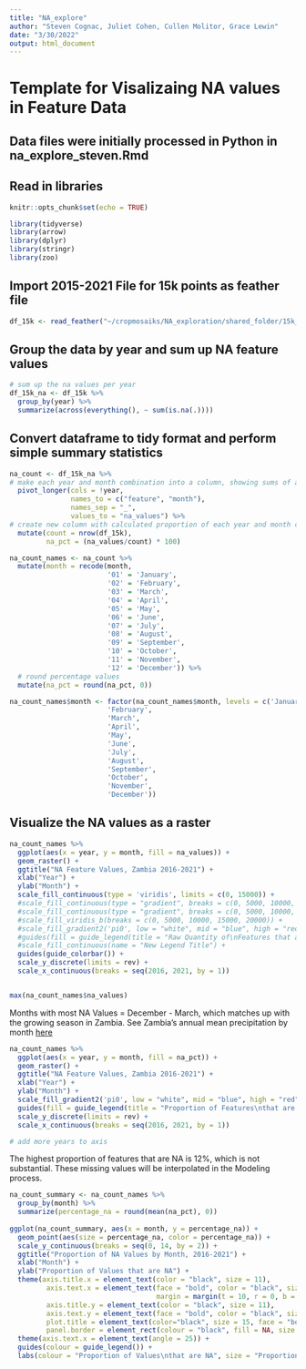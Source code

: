 ```yaml
---
title: "NA_explore"
author: "Steven Cognac, Juliet Cohen, Cullen Molitor, Grace Lewin"
date: "3/30/2022"
output: html_document
---
```


# Template for Visalizaing NA values in Feature Data
## Data files were initially processed in Python in na_explore_steven.Rmd

## Read in libraries
```r
knitr::opts_chunk$set(echo = TRUE)

library(tidyverse)
library(arrow)
library(dplyr)
library(stringr)
library(zoo)
```

## Import 2015-2021 File for 15k points as feather file
```r
df_15k <- read_feather("~/cropmosaiks/NA_exploration/shared_folder/15k_data.feather")
```

## Group the data by year and sum up NA feature values
```r
# sum up the na values per year
df_15k_na <- df_15k %>% 
  group_by(year) %>% 
  summarize(across(everything(), ~ sum(is.na(.))))
```

## Convert dataframe to tidy format and perform simple summary statistics
```r
na_count <- df_15k_na %>% 
# make each year and month combination into a column, showing sums of all NA values during those time periods
  pivot_longer(cols = !year,
               names_to = c("feature", "month"),
               names_sep = "_",
               values_to = "na_values") %>% 
# create new column with calculated proportion of each year and month combination that is composed of NA values
  mutate(count = nrow(df_15k),
         na_pct = (na_values/count) * 100)
```

```r
na_count_names <- na_count %>% 
  mutate(month = recode(month,
                        '01' = 'January',
                        '02' = 'February',
                        '03' = 'March',
                        '04' = 'April',
                        '05' = 'May',
                        '06' = 'June',
                        '07' = 'July',
                        '08' = 'August',
                        '09' = 'September',
                        '10' = 'October',
                        '11' = 'November',
                        '12' = 'December')) %>% 
  # round percentage values
  mutate(na_pct = round(na_pct, 0))

na_count_names$month <- factor(na_count_names$month, levels = c('January',
                        'February',
                        'March',
                        'April',
                        'May',
                        'June',
                        'July',
                        'August',
                        'September',
                        'October',
                        'November',
                        'December'))
```


## Visualize the NA values as a raster
```r
na_count_names %>% 
  ggplot(aes(x = year, y = month, fill = na_values)) + 
  geom_raster() +
  ggtitle("NA Feature Values, Zambia 2016-2021") +
  xlab("Year") +
  ylab("Month") +
  scale_fill_continuous(type = 'viridis', limits = c(0, 15000)) +
  #scale_fill_continuous(type = "gradient", breaks = c(0, 5000, 10000, 15000, 20000)) +
  #scale_fill_continuous(type = "gradient", breaks = c(0, 5000, 10000, 15000, 20000)) +
  #scale_fill_viridis_b(breaks = c(0, 5000, 10000, 15000, 20000)) +
  #scale_fill_gradient2('pi0', low = "white", mid = "blue", high = "red", midpoint = 0) +
  #guides(fill = guide_legend(title = "Raw Quantity of\nFeatures that are NA", reverse = TRUE)) +
  #scale_fill_continuous(name = "New Legend Title") +
  guides(guide_colorbar()) +
  scale_y_discrete(limits = rev) +
  scale_x_continuous(breaks = seq(2016, 2021, by = 1))


max(na_count_names$na_values)
```

Months with most NA Values = December - March, which matches up with the growing season in Zambia.
See Zambia's annual mean precipitation by month [here](https://climateknowledgeportal.worldbank.org/country/zambia/climate-data-historical#:~:text=Zambia%20experiences%20a%20predominantly%20sub,May%20to%20mid%2DAugust)

```r
na_count_names %>% 
  ggplot(aes(x = year, y = month, fill = na_pct)) + 
  geom_raster() +
  ggtitle("NA Feature Values, Zambia 2016-2021") +
  xlab("Year") +
  ylab("Month") +
  scale_fill_gradient2('pi0', low = "white", mid = "blue", high = "red", midpoint = 0) +
  guides(fill = guide_legend(title = "Proportion of Features\nthat are NA", reverse = TRUE)) +
  scale_y_discrete(limits = rev) +
  scale_x_continuous(breaks = seq(2016, 2021, by = 1))

# add more years to axis
```

The highest proportion of features that are NA is 12%, which is not substantial. These missing values will be interpolated in the Modeling process.

```r
na_count_summary <- na_count_names %>% 
  group_by(month) %>% 
  summarize(percentage_na = round(mean(na_pct), 0))
  
ggplot(na_count_summary, aes(x = month, y = percentage_na)) +
  geom_point(aes(size = percentage_na, color = percentage_na)) +
  scale_y_continuous(breaks = seq(0, 14, by = 2)) +
  ggtitle("Proportion of NA Values by Month, 2016-2021") +
  xlab("Month") +
  ylab("Proportion of Values that are NA") +
  theme(axis.title.x = element_text(color = "black", size = 11),
         axis.text.x = element_text(face = "bold", color = "black", size = 10, 
                                    margin = margin(t = 10, r = 0, b = 0, l = 0)),
         axis.title.y = element_text(color = "black", size = 11),
         axis.text.y = element_text(face = "bold", color = "black", size = 10),
         plot.title = element_text(color="black", size = 15, face = "bold"),
         panel.border = element_rect(colour = "black", fill = NA, size = 2)) + 
  theme(axis.text.x = element_text(angle = 25)) +
  guides(colour = guide_legend()) +
  labs(colour = "Proportion of Values\nthat are NA", size = "Proportion of Values\nthat are NA")
```





